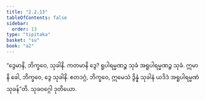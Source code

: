 ```yaml
---
title: "2.2.13"
tableOfContents: false
sidebar:
  order: 13
type: "tipitaka"
basket: "su"
book: "a2"
---
```



<DynamicBreadcrumb />

<Division number="77" book="a2" e="ch" v="15" p="80">

<Paragraph number="157" book="a2">
“ဒွေမာနိ, ဘိက္ခဝေ, သုခါနိ. ကတမာနိ ဒွေ? ရူပါရမ္မဏဉ္စ သုခံ အရူပါရမ္မဏဉ္စ သုခံ. ဣမာနိ ခေါ, ဘိက္ခဝေ, ဒွေ သုခါနိ. ဧတဒဂ္ဂံ, ဘိက္ခဝေ, ဣမေသံ ဒွိန္နံ သုခါနံ ယဒိဒံ အရူပါရမ္မဏံ သုခန်”တိ.

</Paragraph>
</Division>

<Paragraph number="158" type="center" book="a2">
သုခဝဂ္ဂေါ ဒုတိယော.
</Paragraph>